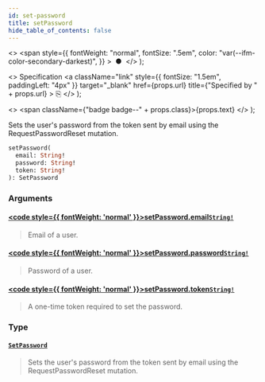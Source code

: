 ```yaml
---
id: set-password
title: setPassword
hide_table_of_contents: false
---
```


  <>
    <span
      style={{
        fontWeight: "normal",
        fontSize: ".5em",
        color: "var(--ifm-color-secondary-darkest)",
      }}
    >
      &nbsp;●&nbsp;
    </span>
  </>
);

  <>
    Specification
    <a
      className="link"
      style={{ fontSize: "1.5em", paddingLeft: "4px" }}
      target="\_blank"
      href={props.url}
      title={"Specified by " + props.url}
    >
      ⎘
    </a>
  </>
);

  <>
    <span className={"badge badge--" + props.class}>{props.text}</span>
  </>
);

Sets the user's password from the token sent by email using the RequestPasswordReset mutation.

```graphql
setPassword(
  email: String!
  password: String!
  token: String!
): SetPassword
```

### Arguments

#### [<code style={{ fontWeight: 'normal' }}>setPassword.<b>email</b></code>](#)<Bullet />[`String!`](../../../api-reference/miscellaneous/scalars/string) <Badge class="secondary" text="non-null"/> <Badge class="secondary" text="scalar"/>

> Email of a user.

#### [<code style={{ fontWeight: 'normal' }}>setPassword.<b>password</b></code>](#)<Bullet />[`String!`](../../../api-reference/miscellaneous/scalars/string) <Badge class="secondary" text="non-null"/> <Badge class="secondary" text="scalar"/>

> Password of a user.

#### [<code style={{ fontWeight: 'normal' }}>setPassword.<b>token</b></code>](#)<Bullet />[`String!`](../../../api-reference/miscellaneous/scalars/string) <Badge class="secondary" text="non-null"/> <Badge class="secondary" text="scalar"/>

> A one-time token required to set the password.

### Type

#### [`SetPassword`](../../../api-reference/users/objects/set-password) <Badge class="secondary" text="object"/>

> Sets the user's password from the token sent by email using the RequestPasswordReset mutation.
